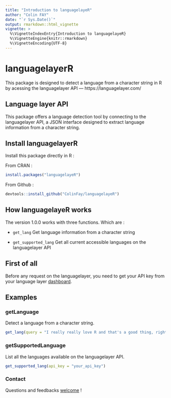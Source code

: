 ```yaml
---
title: "Introduction to languagelayeR"
author: "Colin FAY"
date: "`r Sys.Date()`"
output: rmarkdown::html_vignette
vignette: >
  %\VignetteIndexEntry{Introduction to languagelayeR}
  %\VignetteEngine{knitr::rmarkdown}
  %\VignetteEncoding{UTF-8}
---
```

# languagelayerR

This package is designed to detect a language from a character string in R by acessing the languagelayer API — https://languagelayer.com/

## Language layer API 

This package offers a language detection tool by connecting to the languagelayer API, a JSON interface designed to extract language information from a character string. 

## Install languagelayerR

Install this package directly in R : 

From CRAN : 

```r
install.packages("languagelayeR")
```

From Github :

```r
devtools::install_github("ColinFay/languagelayeR")
```

## How languagelayeR works

The version 1.0.0 works with three functions. Which are :  

* `get_lang` Get language information from a character string

* `get_supported_lang` Get all current accessible languages on the languagelayer API


## First of all

Before any request on the languagelayer, you need to get your API key from your language layer [dashboard](https://languagelayer.com/dashboard).

## Examples 

### getLanguage 

Detect a language from a character string. 

```r
get_lang(query = "I really really love R and that's a good thing, right?", api_key = "your_api_key")
```

### getSupportedLanguage 

List all the languages available on the languagelayer API. 

```r
get_supported_lang(api_key = "your_api_key")
```

### Contact

Questions and feedbacks [welcome](mailto:contact@colinfay.me) !
